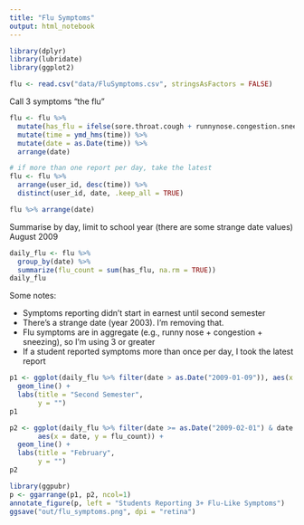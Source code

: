 ```yaml
---
title: "Flu Symptoms"
output: html_notebook
---
```



```r
library(dplyr)
library(lubridate)
library(ggplot2)
```

```r
flu <- read.csv("data/FluSymptoms.csv", stringsAsFactors = FALSE)
```

Call 3 symptoms "the flu"
```r
flu <- flu %>% 
  mutate(has_flu = ifelse(sore.throat.cough + runnynose.congestion.sneezing + fever + nausea.vomiting.diarrhea >= 3, 1, 0)) %>%
  mutate(time = ymd_hms(time)) %>%
  mutate(date = as.Date(time)) %>%
  arrange(date)

# if more than one report per day, take the latest
flu <- flu %>%
  arrange(user_id, desc(time)) %>%
  distinct(user_id, date, .keep_all = TRUE)

flu %>% arrange(date)
```

Summarise by day, limit to school year (there are some strange date values) August 2009

```r
daily_flu <- flu %>%
  group_by(date) %>%
  summarize(flu_count = sum(has_flu, na.rm = TRUE))
daily_flu
```

Some notes:

* Symptoms reporting didn't start in earnest until second semester
* There's a strange date (year 2003). I'm removing that.
* Flu symptoms are in aggregate (e.g., runny nose + congestion + sneezing), so I'm using 3 or greater
* If a student reported symptoms more than once per day, I took the latest report


```r
p1 <- ggplot(daily_flu %>% filter(date > as.Date("2009-01-09")), aes(x = date, y = flu_count)) +
  geom_line() +
  labs(title = "Second Semester",
       y = "")
p1
```

```r
p2 <- ggplot(daily_flu %>% filter(date >= as.Date("2009-02-01") & date <= as.Date("2009-02-28")),
       aes(x = date, y = flu_count)) +
  geom_line() +
  labs(title = "February",
       y = "")
p2
```

```r
library(ggpubr)
p <- ggarrange(p1, p2, ncol=1)
annotate_figure(p, left = "Students Reporting 3+ Flu-Like Symptoms")
ggsave("out/flu_symptoms.png", dpi = "retina")
```

